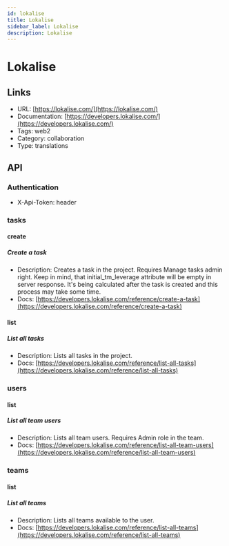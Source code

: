 ```yaml
---
id: lokalise
title: Lokalise
sidebar_label: Lokalise
description: Lokalise
---
```


# Lokalise

## Links

* URL: [https://lokalise.com/](https://lokalise.com/)
* Documentation: [https://developers.lokalise.com/](https://developers.lokalise.com/)
* Tags: web2
* Category: collaboration
* Type: translations

## API

### Authentication

* X-Api-Token: header

### tasks

#### create

##### Create a task

* Description: Creates a task in the project. Requires Manage tasks admin right.
            Keep in mind, that initial_tm_leverage attribute will be empty in server response. It's being calculated after the task is created and this process may take some time.
* Docs: [https://developers.lokalise.com/reference/create-a-task](https://developers.lokalise.com/reference/create-a-task)

#### list

##### List all tasks

* Description: Lists all tasks in the project.
* Docs: [https://developers.lokalise.com/reference/list-all-tasks](https://developers.lokalise.com/reference/list-all-tasks)

### users

#### list

##### List all team users

* Description: Lists all team users. Requires Admin role in the team.
* Docs: [https://developers.lokalise.com/reference/list-all-team-users](https://developers.lokalise.com/reference/list-all-team-users)

### teams

#### list

##### List all teams

* Description: Lists all teams available to the user.
* Docs: [https://developers.lokalise.com/reference/list-all-teams](https://developers.lokalise.com/reference/list-all-teams)
